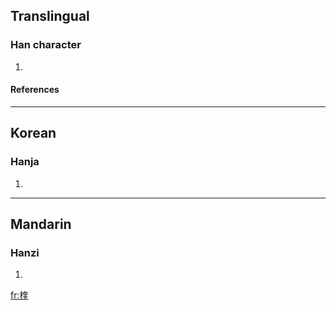 ==Translingual==
===Han character===
{{Han char|rn=75|rad=木|as=09|sn=13|four=4491<sub>4</sub>|canj=木大土土 (DKGG)}}
# {{defn|Han|sort=木09}}
====References====
{{Han ref|kx=0539.010|dkj=15119|dj=0926.150|hdz=21246.090|uh=694F|ud=26959|bh=DDEE|bd=56814}}

----
==Korean==
===Hanja===
{{ko-hanja|hangeul=규|eumhun=|rv=gyu|mr=kyu|y=kyu}}
# {{defn|Korean}}

----
==Mandarin==
===Hanzi===
{{cmn-hanzi|pin=[[kúi]] (kui2), [[kǔi]] (kui3)|wg=k'uei<sup>2</sup>, k'uei<sup>3</sup>}}
# {{defn|Mandarin}}

[[fr:楏]]